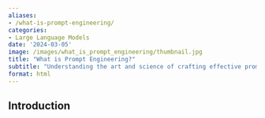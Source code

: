 ```yaml
---
aliases:
- /what-is-prompt-engineering/
categories:
- Large Language Models
date: '2024-03-05'
image: /images/what_is_prompt_engineering/thumbnail.jpg
title: "What is Prompt Engineering?"
subtitle: "Understanding the art and science of crafting effective prompts for large language models"
format: html
---
```


## Introduction